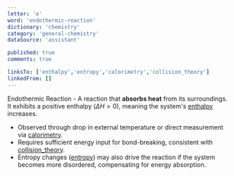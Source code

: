 ```yaml
---
letter: 'e'
word: 'endothermic-reaction'
dictionary: 'chemistry'
category: 'general-chemistry'
dataSource: 'assistant'

published: true
comments: true

linksTo: ['enthalpy','entropy','calorimetry','collision_theory']
linkedFrom: []
---
```


<a id="endothermic_reaction">Endothermic Reaction</a> - A reaction that **absorbs heat** from its surroundings. It exhibits a positive enthalpy ($\Delta H > 0$), meaning the system's [enthalpy](#enthalpy) increases.

- Observed through drop in external temperature or direct measurement via [calorimetry](#calorimetry).
- Requires sufficient energy input for bond-breaking, consistent with [collision_theory](#collision_theory).
- Entropy changes ([entropy](#entropy)) may also drive the reaction if the system becomes more disordered, compensating for energy absorption.

